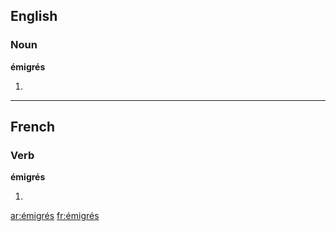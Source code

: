 {{also|émigres}}
==English==

===Noun===
'''émigrés'''

# {{plural of|[[émigré]]}}

----

==French==

===Verb===
'''émigrés''' {{m|p}}

# {{plural past participle of|[[émigrer#French|émigrer]]|lang=French}}

[[ar:émigrés]]
[[fr:émigrés]]